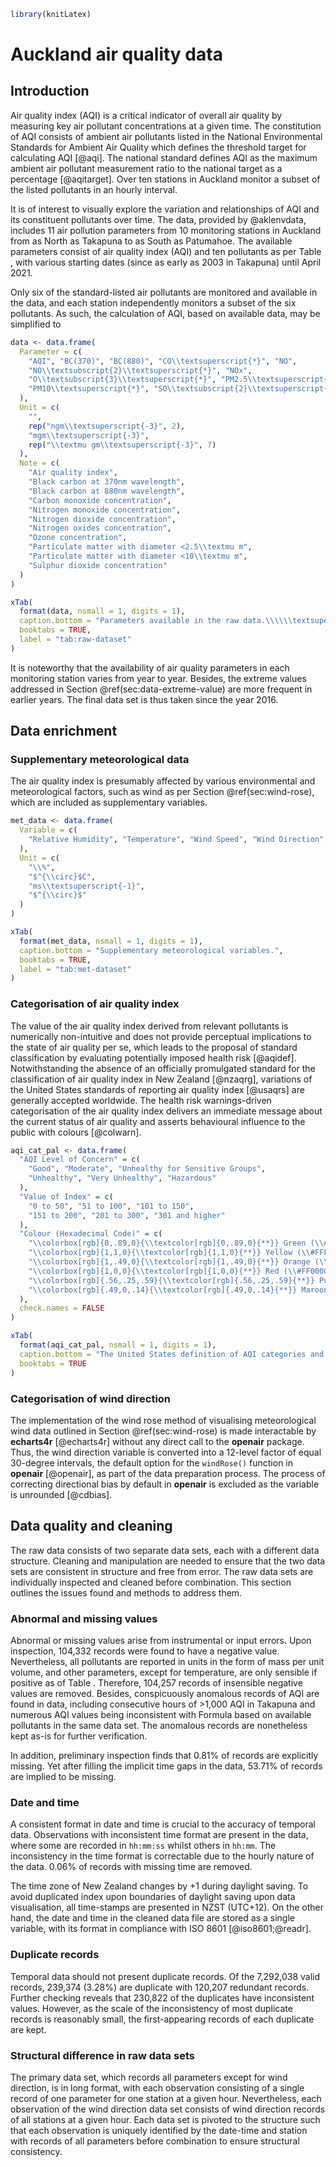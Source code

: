 ```r
library(knitLatex)
```

# Auckland air quality data {#ch:data}

## Introduction

Air quality index (AQI) is a critical indicator of overall air quality by measuring key air pollutant concentrations at a given time. The constitution of AQI consists of ambient air pollutants listed in the National Environmental Standards for Ambient Air Quality which defines the threshold target for calculating AQI [@aqi]. The national standard defines AQI as the maximum ambient air pollutant measurement ratio to the national target as a percentage [@aqitarget]. Over ten stations in Auckland monitor a subset of the listed pollutants in an hourly interval.

It is of interest to visually explore the variation and relationships of AQI and its constituent pollutants over time. The data, provided by @aklenvdata, includes 11 air pollution parameters from 10 monitoring stations in Auckland from as North as Takapuna to as South as Patumahoe. The available parameters consist of air quality index (AQI) and ten pollutants as per Table \ref{tab:raw-dataset}, with various starting dates (since as early as 2003 in Takapuna) until April 2021.

Only six of the standard-listed air pollutants are monitored and available in the data, and each station independently monitors a subset of the six pollutants. As such, the calculation of AQI, based on available data, may be simplified to

\begin{equation}\label{eq:aqicon} AQI = 100 \times \textrm{max}\{\frac{PM_{2.5}}{25}, \frac{PM_{10}}{50}, \frac{NO_{2}}{200}, \frac{SO_{2}}{350}, \frac{CO}{10}, \frac{O_{3}}{150}\} \end{equation}

```r
data <- data.frame(
  Parameter = c(
    "AQI", "BC(370)", "BC(880)", "CO\\textsuperscript{*}", "NO",
    "NO\\textsubscript{2}\\textsuperscript{*}", "NOx",
    "O\\textsubscript{3}\\textsuperscript{*}", "PM2.5\\textsuperscript{*}",
    "PM10\\textsuperscript{*}", "SO\\textsubscript{2}\\textsuperscript{*}"
  ),
  Unit = c(
    "",
    rep("ngm\\textsuperscript{-3}", 2),
    "mgm\\textsuperscript{-3}",
    rep("\\textmu gm\\textsuperscript{-3}", 7)
  ),
  Note = c(
    "Air quality index",
    "Black carbon at 370nm wavelength",
    "Black carbon at 880nm wavelength",
    "Carbon monoxide concentration",
    "Nitrogen monoxide concentration",
    "Nitrogen dioxide concentration",
    "Nitrogen oxides concentration",
    "Ozone concentration",
    "Particulate matter with diameter <2.5\\textmu m",
    "Particulate matter with diameter <10\\textmu m",
    "Sulphur dioxide concentration"
  )
)

xTab(
  format(data, nsmall = 1, digits = 1),
  caption.bottom = "Parameters available in the raw data.\\\\\\textsuperscript{*} AQI-related ambient air pollutants",
  booktabs = TRUE,
  label = "tab:raw-dataset"
)
```

It is noteworthy that the availability of air quality parameters in each monitoring station varies from year to year. Besides, the extreme values addressed in Section \@ref(sec:data-extreme-value) are more frequent in earlier years. The final data set is thus taken since the year 2016.

## Data enrichment

### Supplementary meteorological data

The air quality index is presumably affected by various environmental and meteorological factors, such as wind as per Section \@ref(sec:wind-rose), which are included as supplementary variables.

```r
met_data <- data.frame(
  Variable = c(
    "Relative Humidity", "Temperature", "Wind Speed", "Wind Direction"
  ),
  Unit = c(
    "\\%",
    "$^{\\circ}$C",
    "ms\\textsuperscript{-1}",
    "$^{\\circ}$"
  )
)

xTab(
  format(met_data, nsmall = 1, digits = 1),
  caption.bottom = "Supplementary meteorological variables.",
  booktabs = TRUE,
  label = "tab:met-dataset"
)
```

### Categorisation of air quality index

The value of the air quality index derived from relevant pollutants is numerically non-intuitive and does not provide perceptual implications to the state of air quality per se, which leads to the proposal of standard classification by evaluating potentially imposed health risk [@aqidef]. Notwithstanding the absence of an officially promulgated standard for the classification of air quality index in New Zealand [@nzaqrg], variations of the United States standards of reporting air quality index [@usaqrs] are generally accepted worldwide. The health risk warnings-driven categorisation of the air quality index delivers an immediate message about the current status of air quality and asserts behavioural influence to the public with colours [@colwarn].

```r
aqi_cat_pal <- data.frame(
  "AQI Level of Concern" = c(
    "Good", "Moderate", "Unhealthy for Sensitive Groups",
    "Unhealthy", "Very Unhealthy", "Hazardous"
  ),
  "Value of Index" = c(
    "0 to 50", "51 to 100", "101 to 150",
    "151 to 200", "201 to 300", "301 and higher"
  ),
  "Colour (Hexadecimal Code)" = c(
    "\\colorbox[rgb]{0,.89,0}{\\textcolor[rgb]{0,.89,0}{**}} Green (\\#00E400)",
    "\\colorbox[rgb]{1,1,0}{\\textcolor[rgb]{1,1,0}{**}} Yellow (\\#FFFF00)",
    "\\colorbox[rgb]{1,.49,0}{\\textcolor[rgb]{1,.49,0}{**}} Orange (\\#FF7E00)",
    "\\colorbox[rgb]{1,0,0}{\\textcolor[rgb]{1,0,0}{**}} Red (\\#FF0000)",
    "\\colorbox[rgb]{.56,.25,.59}{\\textcolor[rgb]{.56,.25,.59}{**}} Purple (\\#8F3F97)",
    "\\colorbox[rgb]{.49,0,.14}{\\textcolor[rgb]{.49,0,.14}{**}} Maroon (\\#7E0023)"
  ),
  check.names = FALSE
)

xTab(
  format(aqi_cat_pal, nsmall = 1, digits = 1),
  caption.bottom = "The United States definition of AQI categories and colours (\\cite{usaqrs}). Note that AQI is always rounded to the nearest integer.",
  booktabs = TRUE
)
```

### Categorisation of wind direction

The implementation of the wind rose method of visualising meteorological wind data outlined in Section \@ref(sec:wind-rose) is made interactable by **echarts4r** [@echarts4r] without any direct call to the **openair** package. Thus, the wind direction variable is converted into a 12-level factor of equal 30-degree intervals, the default option for the `windRose()` function in **openair** [@openair], as part of the data preparation process. The process of correcting directional bias by default in **openair** is excluded as the variable is unrounded [@cdbias].

## Data quality and cleaning

The raw data consists of two separate data sets, each with a different data structure. Cleaning and manipulation are needed to ensure that the two data sets are consistent in structure and free from error. The raw data sets are individually inspected and cleaned before combination. This section outlines the issues found and methods to address them.

### Abnormal and missing values {#sec:data-extreme-value}

Abnormal or missing values arise from instrumental or input errors. Upon inspection, 104,332 records were found to have a negative value. Nevertheless, all pollutants are reported in units in the form of mass per unit volume, and other parameters, except for temperature, are only sensible if positive as of Table \ref{tab:raw-dataset}. Therefore, 104,257 records of insensible negative values are removed. Besides, conspicuously anomalous records of AQI are found in data, including consecutive hours of >1,000 AQI in Takapuna and numerous AQI values being inconsistent with Formula \ref{eq:aqicon} based on available pollutants in the same data set. The anomalous records are nonetheless kept as-is for further verification.

In addition, preliminary inspection finds that 0.81% of records are explicitly missing. Yet after filling the implicit time gaps in the data, 53.71% of records are implied to be missing.

### Date and time

A consistent format in date and time is crucial to the accuracy of temporal data. Observations with inconsistent time format are present in the data, where some are recorded in `hh:mm:ss` whilst others in `hh:mm`. The inconsistency in the time format is correctable due to the hourly nature of the data. 0.06% of records with missing time are removed.

The time zone of New Zealand changes by +1 during daylight saving. To avoid duplicated index upon boundaries of daylight saving upon data visualisation, all time-stamps are presented in NZST (UTC+12). On the other hand, the date and time in the cleaned data file are stored as a single variable, with its format in compliance with ISO 8601 [@iso8601;@readr].

### Duplicate records

Temporal data should not present duplicate records. Of the 7,292,038 valid records, 239,374 (3.28%) are duplicate with 120,207 redundant records. Further checking reveals that 230,822 of the duplicates have inconsistent values. However, as the scale of the inconsistency of most duplicate records is reasonably small, the first-appearing records of each duplicate are kept.

### Structural difference in raw data sets

The primary data set, which records all parameters except for wind direction, is in long format, with each observation consisting of a single record of one parameter for one station at a given hour. Nevertheless, each observation of the wind direction data set consists of wind direction records of all stations at a given hour. Each data set is pivoted to the structure such that each observation is uniquely identified by the date-time and station with records of all parameters before combination to ensure structural consistency.
